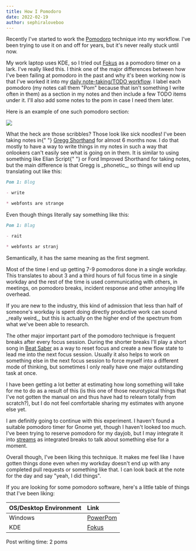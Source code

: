 ```yaml
---
title: How I Pomodoro
date: 2022-02-19
author: sephiraloveboo
---
```


Recently I've started to work the
[Pomodoro](https://francescocirillo.com/pages/pomodoro-technique) technique into
my workflow. I've been trying to use it on and off for years, but it's never
really stuck until now.

My work laptop uses KDE, so I tried out
[Fokus](https://store.kde.org/p/1308861/) as a pomodoro timer on a lark. I've
really liked this. I think one of the major differences between how I've been
failing at pomodoro in the past and why it's been working now is that I've
worked it into my [daily note-taking/TODO
workflow](https://xeiaso.net/blog/gtd-on-paper-2021-06-13). I label each
pomodoro (my notes call them "Pom" because that isn't something I write often in
them) as a section in my notes and then include a few TODO items under it. I'll
also add some notes to the pom in case I need them later.

Here is an example of one such pomodoro section:

![](https://cdn.xeiaso.net/file/christine-static/blog/photo_2022-02-19_08-32-13.jpg)

<XeblogConv name="Numa" mood="delet">
  What the heck are those scribbles? Those look like sick noodles!
</XeblogConv>

<XeblogConv name="Cadey" mood="enby">
  I've been taking notes in{" "}
  <a href="https://greggshorthand.github.io/index.html">Gregg Shorthand</a> for
  almost 6 months now. I do that mostly to have a way to write things in my
  notes in such a way that onlookers can't easily see what is going on in them.
  It is similar to using something like <span class="ewcl">Elian Script</span>{" "}
  or <span class="ford">Ford Improved Shorthand</span> for taking notes, but the
  main difference is that Gregg is _phonetic_, so things will end up translating
  out like this:
</XeblogConv>

```markdown
Pom 1: Blog

- write

* webfonts are strange
```

<XeblogConv name="Cadey" mood="enby">
  Even though things literally say something like this:
</XeblogConv>

```markdown
Pom 1: Blag

- rait

* webfonts ar stranj
```

<XeblogConv name="Cadey" mood="enby">
  Semantically, it has the same meaning as the first segment.
</XeblogConv>

Most of the time I end up getting 7-9 pomodoros done in a single workday. This
translates to about 3 and a third hours of full focus time in a single workday
and the rest of the time is used communicating with others, in meetings, on
pomodoro breaks, incident response and other annoying life overhead.

<XeblogConv name="Mara" mood="hacker">
  If you are new to the industry, this kind of admission that less than half of
  someone's workday is spent doing directly productive work can sound _really
  weird_, but this is actually on the higher end of the spectrum from what we've
  been able to research.
</XeblogConv>

The other major important part of the pomodoro technique is frequent breaks
after every focus session. During the shorter breaks I'll play a short song in
[Beat Saber](https://youtu.be/q2iRL6Ef8hI) as a way to reset focus and create a
new flow state to lead me into the next focus session. Usually it also helps to
work on something else in the next focus session to force myself into a
different mode of thinking, but sometimes I only really have one major
outstanding task at once.

I have been getting a lot better at estimating how long something will take for
me to do as a result of this (is this one of those neurotypical things that I've
not gotten the manual on and thus have had to relearn totally from scratch?),
but I do not feel comfortable sharing my estimates with anyone else yet.

I am definitly going to continue with this experiment. I haven't found a
suitable pomodoro timer for Gnome yet, though I haven't looked too much. I've
been trying to reserve pomodoro for my dayjob, but I may integrate it into
[streams](https://www.twitch.tv/princessxen) as integrated breaks to talk about
something else for a moment.

Overall though, I've been liking this technique. It makes me feel like I have
gotten things done even when my workday doesn't end up with any completed pull
requests or something like that. I can look back at the note for the day and say
"yeah, I did things".

If you are looking for some pomodoro software, here's a little table of things
that I've been liking:

| OS/Desktop Environment | Link                                                                                                           |
| :--------------------- | :------------------------------------------------------------------------------------------------------------- |
| Windows                | [PowerPom](https://www.microsoft.com/en-ca/p/powerpom-pomodoro-timer/9p5zscl5qc8w?activetab=pivot:overviewtab) |
| KDE                    | [Fokus](https://store.kde.org/p/1308861/)                                                                      |

Post writing time: 2 poms
